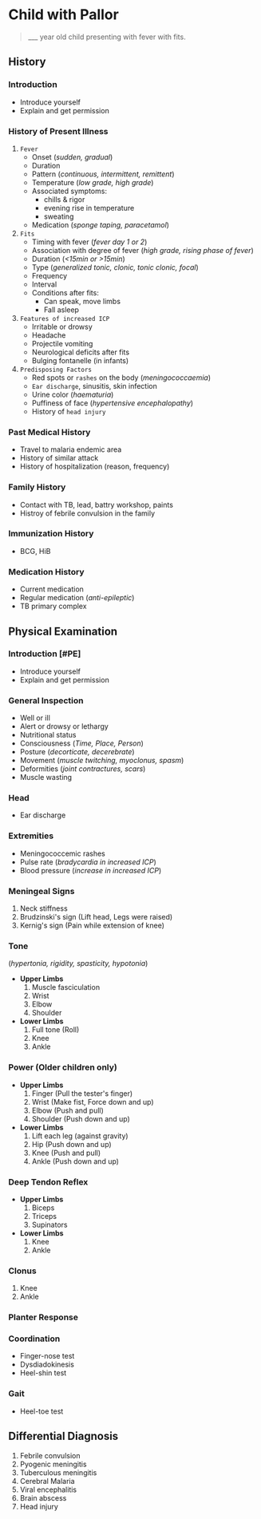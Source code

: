 # Child with Pallor

> \_\_\_ year old child presenting with fever with fits.

## History


<Steps>

### Introduction

- Introduce yourself
- Explain and get permission

### History of Present Illness

1. `Fever`
   - Onset (_sudden, gradual_)
   - Duration
   - Pattern (_continuous, intermittent, remittent_)
   - Temperature (_low grade, high grade_)
   - Associated symptoms:
     - chills & rigor
     - evening rise in temperature
     - sweating
   - Medication (_sponge taping, paracetamol_)
1. `Fits`
   - Timing with fever (_fever day 1 or 2_)
   - Association with degree of fever (_high grade, rising phase of fever_)
   - Duration (_\<15min or \>15min_)
   - Type (_generalized tonic, clonic, tonic clonic, focal_)
   - Frequency
   - Interval
   - Conditions after fits:
     - Can speak, move limbs
     - Fall asleep
1. `Features of increased ICP`
   - Irritable or drowsy
   - Headache
   - Projectile vomiting
   - Neurological deficits after fits
   - Bulging fontanelle (in infants)
1. `Predisposing Factors`
   - Red spots or `rashes` on the body (_meningococcaemia_)
   - `Ear discharge`, sinusitis, skin infection
   - Urine color (_haematuria_)
   - Puffiness of face (_hypertensive encephalopathy_)
   - History of `head injury`

### Past Medical History

- Travel to malaria endemic area
- History of similar attack
- History of hospitalization (reason, frequency)

### Family History

- Contact with TB, lead, battry workshop, paints
- Histroy of febrile convulsion in the family

### Immunization History

- BCG, HiB

### Medication History

- Current medication
- Regular medication (_anti-epileptic_)
- TB primary complex

</Steps>

## Physical Examination

<Steps>

### Introduction [#PE]

- Introduce yourself
- Explain and get permission

### General Inspection

- Well or ill
- Alert or drowsy or lethargy
- Nutritional status
- Consciousness (_Time, Place, Person_)
- Posture (_decorticate, decerebrate_)
- Movement (_muscle twitching, myoclonus, spasm_)
- Deformities (_joint contractures, scars_)
- Muscle wasting

### Head

- Ear discharge

### Extremities

- Meningococcemic rashes
- Pulse rate (_bradycardia in increased ICP_)
- Blood pressure (_increase in increased ICP_)

### Meningeal Signs

1. Neck stiffness
1. Brudzinski's sign (Lift head, Legs were raised)
1. Kernig's sign (Pain while extension of knee)

### Tone

(_hypertonia, rigidity, spasticity, hypotonia_)

- **Upper Limbs**
  1. Muscle fasciculation
  1. Wrist
  1. Elbow
  1. Shoulder
- **Lower Limbs**
  1. Full tone (Roll)
  1. Knee
  1. Ankle

### Power (Older children only)

- **Upper Limbs**
  1. Finger (Pull the tester's finger)
  1. Wrist (Make fist, Force down and up)
  1. Elbow (Push and pull)
  1. Shoulder (Push down and up)
- **Lower Limbs**
  1. Lift each leg (against gravity)
  1. Hip (Push down and up)
  1. Knee (Push and pull)
  1. Ankle (Push down and up)

### Deep Tendon Reflex

- **Upper Limbs**
  1. Biceps
  1. Triceps
  1. Supinators
- **Lower Limbs**
  1. Knee
  1. Ankle

### Clonus

1. Knee
1. Ankle

### Planter Response

### Coordination

- Finger-nose test
- Dysdiadokinesis
- Heel-shin test

### Gait

- Heel-toe test

</Steps>

## Differential Diagnosis

1. Febrile convulsion
1. Pyogenic meningitis
1. Tuberculous meningitis
1. Cerebral Malaria
1. Viral encephalitis
1. Brain abscess
1. Head injury
